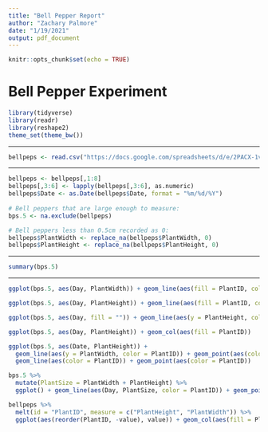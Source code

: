 ```yaml
---
title: "Bell Pepper Report"
author: "Zachary Palmore"
date: "1/19/2021"
output: pdf_document
---
```


```r
knitr::opts_chunk$set(echo = TRUE)
```


# Bell Pepper Experiment




```r
library(tidyverse)
library(readr)
library(reshape2)
theme_set(theme_bw())
```



___


```r
bellpeps <- read.csv("https://docs.google.com/spreadsheets/d/e/2PACX-1vRVUsZrUEFrV0_2OQSCIn_JHCgs-ylPlFyowhr63XTCyAebIpVp7Dzq4Os_ARfm0yeEsrkenL_he4K4/pub?gid=0&single=true&output=csv", header = TRUE, sep = ",")
```


___


```r
bellpeps <- bellpeps[,1:8]
bellpeps[,3:6] <- lapply(bellpeps[,3:6], as.numeric)
bellpeps$Date <- as.Date(bellpeps$Date, format = "%m/%d/%Y")
 
# Bell peppers that are large enough to measure: 
bps.5 <- na.exclude(bellpeps)

# Bell peppers less than 0.5cm recorded as 0: 
bellpeps$PlantWidth <- replace_na(bellpeps$PlantWidth, 0)
bellpeps$PlantHeight <- replace_na(bellpeps$PlantHeight, 0)
```


___


```r
summary(bps.5)
```


___


```r
ggplot(bps.5, aes(Day, PlantWidth)) + geom_line(aes(fill = PlantID, color = PlantID)) + geom_point(aes(fill = PlantID, color = PlantID)) 
```





```r
ggplot(bps.5, aes(Day, PlantHeight)) + geom_line(aes(fill = PlantID, color = PlantID)) + geom_point(aes(fill = PlantID, color = PlantID))
```



```r
ggplot(bps.5, aes(Day, fill = "")) + geom_line(aes(y = PlantHeight, color = "Height", fill = PlantID)) + geom_point(aes(y = PlantHeight)) + geom_line(aes(y = PlantWidth, color = "Width", fill = PlantID)) + geom_point(aes(y = PlantWidth)) 
```



```r
ggplot(bps.5, aes(Day, PlantHeight)) + geom_col(aes(fill = PlantID))
```



```r
ggplot(bps.5, aes(Date, PlantHeight)) + 
  geom_line(aes(y = PlantWidth, color = PlantID)) + geom_point(aes(color = PlantID)) +
  geom_line(aes(color = PlantID)) + geom_point(aes(color = PlantID))
```




```r
bps.5 %>% 
  mutate(PlantSize = PlantWidth + PlantHeight) %>% 
  ggplot() + geom_line(aes(Day, PlantSize, color = PlantID)) + geom_point(aes(Day, PlantSize, color = PlantID))
```


```r
bellpeps %>% 
  melt(id = "PlantID", measure = c("PlantHeight", "PlantWidth")) %>% 
  ggplot(aes(reorder(PlantID, -value), value)) + geom_col(aes(fill = PlantID))
```





